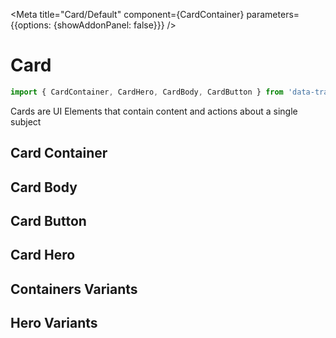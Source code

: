 
<Meta title="Card/Default" component={CardContainer}
 parameters={{options: {showAddonPanel: false}}} />

# Card
```javascript
import { CardContainer, CardHero, CardBody, CardButton } from 'data-transparency-ui';
```

Cards are UI Elements that contain content and actions about a single subject


## Card Container
<ArgsTable of={CardContainer} />

## Card Body 
<ArgsTable of={CardBody} />

## Card Button 
<ArgsTable of={CardButton} />

## Card Hero
<ArgsTable of={CardHero} />

## Containers Variants
<Canvas>
  <Story id="card--fill" />
  <Story id="card--elevated" />
  <Story id="card--outline" />
  <Story id="card--with-card-button" />
</Canvas>

## Hero Variants
<Canvas>
  <Story id="card--hero-fill-with-image" />
  <Story id="card--hero-with-image" />
  <Story id="card--hero-with-bar-fill" />
</Canvas>
